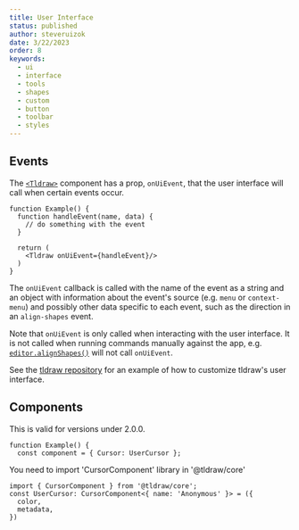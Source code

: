 ```yaml
---
title: User Interface
status: published
author: steveruizok
date: 3/22/2023
order: 8
keywords:
  - ui
  - interface
  - tools
  - shapes
  - custom
  - button
  - toolbar
  - styles
---
```


## Events

The [`<Tldraw>`](/gen/tldraw/Tldraw) component has a prop, `onUiEvent`, that the user interface will call when certain events occur.

```tsx
function Example() {
  function handleEvent(name, data) {
    // do something with the event
  }

  return (
    <Tldraw onUiEvent={handleEvent}/>
  )
}
```

The `onUiEvent` callback is called with the name of the event as a string and an object with information about the event's source (e.g. `menu` or `context-menu`) and possibly other data specific to each event, such as the direction in an `align-shapes` event.

Note that `onUiEvent` is only called when interacting with the user interface. It is not called when running commands manually against the app, e.g. [`editor.alignShapes()`](/gen/editor/Editor#alignShapes) will not call `onUiEvent`.

See the [tldraw repository](https://github.com/tldraw/tldraw/tree/main/apps/examples) for an example of how to customize tldraw's user interface.

## Components
This is valid for versions under 2.0.0.

```tsx
function Example() {
  const component = { Cursor: UserCursor };
```

You need to import 'CursorComponent' library in '@tldraw/core'

```tsx
import { CursorComponent } from '@tldraw/core';
const UserCursor: CursorComponent<{ name: 'Anonymous' }> = ({
  color,
  metadata,
})
```
